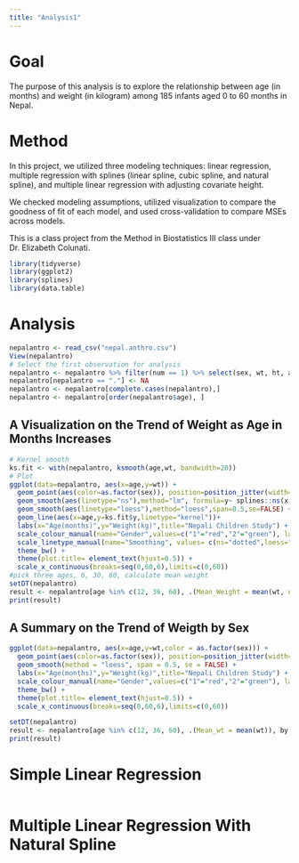 ```yaml
---
title: "Analysis1"
---
```


# Goal

The purpose of this analysis is to explore the relationship between age (in months) and weight (in kilogram) among 185 infants aged 0 to 60 months in Nepal.

# Method

In this project, we utilized three modeling techniques: linear regression, multiple regression with splines (linear spline, cubic spline, and natural spline), and multiple linear regression with adjusting covariate height.

We checked modeling assumptions, utilized visualization to compare the goodness of fit of each model, and used cross-validation to compare MSEs across models.

::: callout-note
This is a class project from the Method in Biostatistics III class under Dr. Elizabeth Colunati.
:::

```r
library(tidyverse)
library(ggplot2)
library(splines)
library(data.table)
```

# Analysis

```r
nepalantro <- read_csv("nepal.anthro.csv")
View(nepalantro)
# Select the first observation for analysis
nepalantro <- nepalantro %>% filter(num == 1) %>% select(sex, wt, ht, age) %>% mutate(wt = as.numeric(wt), ht = as.numeric(ht))
nepalantro[nepalantro == "."] <- NA
nepalantro <- nepalantro[complete.cases(nepalantro),]
nepalantro <- nepalantro[order(nepalantro$age), ]
```

## A Visualization on the Trend of Weight as Age in Months Increases

```r
# Kernel smooth 
ks.fit <- with(nepalantro, ksmooth(age,wt, bandwidth=20))
# Plot
ggplot(data=nepalantro, aes(x=age,y=wt)) + 
  geom_point(aes(color=as.factor(sex)), position=position_jitter(width=0.1,height=0.1),alpha=0.7) +
  geom_smooth(aes(linetype="ns"),method="lm", formula=y~ splines::ns(x,3),se=FALSE) +
  geom_smooth(aes(linetype="loess"),method="loess",span=0.5,se=FALSE) +
  geom_line(aes(x=age,y=ks.fit$y,linetype="kernel"))+
  labs(x="Age(months)",y="Weight(kg)",title="Nepali Children Study") +
  scale_colour_manual(name="Gender",values=c("1"="red","2"="green"), labels=c("Male","Female")) +
  scale_linetype_manual(name="Smoothing", values= c(ns="dotted",loess="dashed",kernel="solid")) +
  theme_bw() +
  theme(plot.title= element_text(hjust=0.5)) +
  scale_x_continuous(breaks=seq(0,60,6),limits=c(0,60))
#pick three ages, 6, 30, 60, calculate mean weight
setDT(nepalantro)
result <- nepalantro[age %in% c(12, 36, 60), .(Mean_Weight = mean(wt, na.rm = TRUE), Sd_Weight = sd(wt, na.rm = TRUE)), by = age] # . means make a list 
print(result)
```

## A Summary on the Trend of Weigth by Sex

```r
ggplot(data=nepalantro, aes(x=age,y=wt,color = as.factor(sex))) + 
  geom_point(aes(color=as.factor(sex)), position=position_jitter(width=0.1,height=0.1),alpha=0.7) +
  geom_smooth(method = "loess", span = 0.5, se = FALSE) + 
  labs(x="Age(months)",y="Weight(kg)",title="Nepali Children Study") +
  scale_colour_manual(name="Gender",values=c("1"="red","2"="green"), labels=c("Male","Female")) +
  theme_bw() +
  theme(plot.title= element_text(hjust=0.5)) +
  scale_x_continuous(breaks=seq(0,60,6),limits=c(0,60))

setDT(nepalantro)
result <- nepalantro[age %in% c(12, 36, 60), .(Mean_wt = mean(wt)), by = .(sex, age)]
print(result)
```

# Simple Linear Regression 

```r

```



# Multiple Linear Regression With Natural Spline 

```r

```

